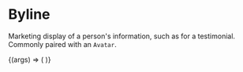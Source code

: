 
<Meta title="Brand/Molecules/Byline" component={Byline} />

# Byline

<StoryStatus status="stable" />

Marketing display of a person's information, such as for a testimonial.
Commonly paired with an `Avatar`.

<Canvas withSource="open">
  <Story name="Byline">
    {(args) => (
      <Byline
        firstName={text('First Name', 'Bill')}
        lastName={text('Last Name', 'Murray')}
        occupation={text('Occupation', 'Ghostbuster @ Ghostcademy')}
        location={text('Location', 'New York, NY', '')}
      />
    )}
  </Story>
</Canvas>

<Props story="Byline" of={Byline} />

